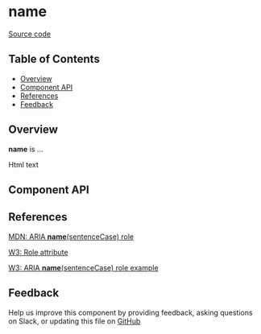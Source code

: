 
# **name**

[Source code](<https://github.com/leemonade/bubbles/tree/main/packages/components/typography/HtmlText>)

## Table of Contents

<!-- START doctoc generated TOC please keep comment here to allow auto update -->
<!-- DON'T EDIT THIS SECTION, INSTEAD RE-RUN doctoc TO UPDATE -->

- [Overview](#overview)
- [Component API](#component-api)
- [References](#references)
- [Feedback](#feedback)

## Overview

**name** is ...

<ThemeProvider>
  <HtmlText>Html text</HtmlText>
</ThemeProvider>

## Component API

<Preview>
  <Story id="atoms-typography-html-text--playground" />
</Preview>

<Props of={HtmlText} />

## References

[MDN: ARIA **name**(sentenceCase) role](<https://developer.mozilla.org/en-US/docs/Web/Accessibility/ARIA/Roles/html-text_role>)

[W3: Role attribute](https://www.w3.org/WAI/PF/HTML/wiki/RoleAttribute)

[W3: ARIA **name**(sentenceCase) role example](<https://www.w3.org/TR/2016/WD-wai-aria-practices-1.1-20160317/examples/html-text/html-text.html>)

## Feedback

Help us improve this component by providing feedback, asking questions on Slack, or updating this file on
[GitHub](<https://github.com/leemonade/bubbles/edit/main/packages/components/typography/HtmlText.mdx>)
